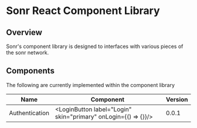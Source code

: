 
<Meta title="Sonr React Component Library" />

# Sonr React Component Library

## Overview
Sonr's component library is designed to interfaces with various pieces of the sonr network.

## Components
The following are currently implemented within the component library

| Name | Component | Version |
|------|---------------|---------|
|Authentication| <div className="flex flex-col items-center mx-auto p-8"><LoginButton label="Login" skin="primary" onLogin={() => {}}/></div>| 0.0.1|
